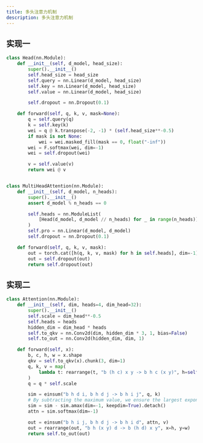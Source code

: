 ```yaml
---
title: 多头注意力机制
description: 多头注意力机制
---
```


## 实现一

```python
class Head(nn.Module):
    def __init__(self, d_model, head_size):
        super().__init__()
        self.head_size = head_size
        self.query = nn.Linear(d_model, head_size)
        self.key = nn.Linear(d_model, head_size)
        self.value = nn.Linear(d_model, head_size)

        self.dropout = nn.Dropout(0.1)

    def forward(self, q, k, v, mask=None):
        q = self.query(q)
        k = self.key(k)
        wei = q @ k.transpose(-2, -1) * (self.head_size**-0.5)
        if mask is not None:
            wei = wei.masked_fill(mask == 0, float("-inf"))
        wei = F.softmax(wei, dim=-1)
        wei = self.dropout(wei)

        v = self.value(v)
        return wei @ v


class MultiHeadAttention(nn.Module):
    def __init__(self, d_model, n_heads):
        super().__init__()
        assert d_model % n_heads == 0

        self.heads = nn.ModuleList(
            [Head(d_model, d_model // n_heads) for _ in range(n_heads)]
        )
        self.pro = nn.Linear(d_model, d_model)
        self.dropout = nn.Dropout(0.1)

    def forward(self, q, k, v, mask):
        out = torch.cat([h(q, k, v, mask) for h in self.heads], dim=-1)
        out = self.dropout(out)
        return self.dropout(out)

```

## 实现二

```python
class Attention(nn.Module):
    def __init__(self, dim, heads=4, dim_head=32):
        super().__init__()
        self.scale = dim_head**-0.5
        self.heads = heads
        hidden_dim = dim_head * heads
        self.to_qkv = nn.Conv2d(dim, hidden_dim * 3, 1, bias=False)
        self.to_out = nn.Conv2d(hidden_dim, dim, 1)

    def forward(self, x):
        b, c, h, w = x.shape
        qkv = self.to_qkv(x).chunk(3, dim=1)
        q, k, v = map(
            lambda t: rearrange(t, "b (h c) x y -> b h c (x y)", h=self.heads), qkv
        )
        q = q * self.scale

        sim = einsum("b h d i, b h d j -> b h i j", q, k)
        # By subtracting the maximum value, we ensure the largest exponent will be 0
        sim = sim - sim.amax(dim=-1, keepdim=True).detach()
        attn = sim.softmax(dim=-1)

        out = einsum("b h i j, b h d j -> b h i d", attn, v)
        out = rearrange(out, "b h (x y) d -> b (h d) x y", x=h, y=w)
        return self.to_out(out)
```
